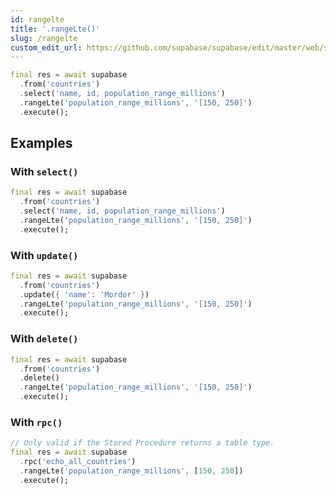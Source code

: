 ```yaml
---
id: rangelte
title: '.rangeLte()'
slug: /rangelte
custom_edit_url: https://github.com/supabase/supabase/edit/master/web/spec/supabase_dart_v1_ref.yml
---
```



```dart
final res = await supabase
  .from('countries')
  .select('name, id, population_range_millions')
  .rangeLte('population_range_millions', '[150, 250]')
  .execute();
```

## Examples

### With `select()`

```dart
final res = await supabase
  .from('countries')
  .select('name, id, population_range_millions')
  .rangeLte('population_range_millions', '[150, 250]')
  .execute();
```

### With `update()`

```dart
final res = await supabase
  .from('countries')
  .update({ 'name': 'Mordor' })
  .rangeLte('population_range_millions', '[150, 250]')
  .execute();
```

### With `delete()`

```dart
final res = await supabase
  .from('countries')
  .delete()
  .rangeLte('population_range_millions', '[150, 250]')
  .execute();
```

### With `rpc()`

```dart
// Only valid if the Stored Procedure returns a table type.
final res = await supabase
  .rpc('echo_all_countries')
  .rangeLte('population_range_millions', [150, 250])
  .execute();
```
